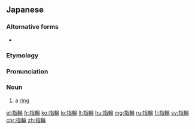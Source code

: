 ==Japanese==
{{DEFAULTSORT:ゆびわ}}
{{wikipedia|lang=ja}}
{{ja-kanjitab|ゆび|わ|yomi=k}}

===Alternative forms===
* {{ja-l|指環}}

===Etymology===
{{compound|ja|指|輪|tr1=yubi|t1=[[finger]]|tr2=wa|t2=[[ring]]}}

===Pronunciation===
{{ja-pron|acc=h|y=k|ゆびわ}}

===Noun===
{{ja-noun|ゆびわ}}

# a [[ring]] {{gloss|round piece of (precious) metal worn around the finger}}
#:{{ja-usex|'''指%輪''' 物%語|'''^ゆび%わ''' ^もの%がたり|{{w|The Lord of the Rings|The Tale of the '''Rings'''}}}}

{{C|ja|Jewelry}}
[[el:指輪]]
[[fr:指輪]]
[[ko:指輪]]
[[lo:指輪]]
[[lt:指輪]]
[[hu:指輪]]
[[mg:指輪]]
[[ru:指輪]]
[[fi:指輪]]
[[sv:指輪]]
[[chr:指輪]]
[[zh:指輪]]